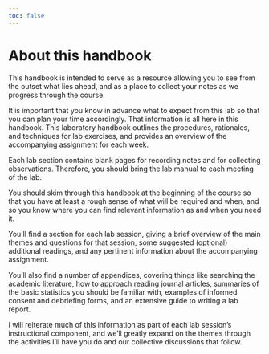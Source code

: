 ```yaml
---
toc: false
---
```


# About this handbook {.unnumbered}

This handbook is intended to serve as a resource allowing you to see from the outset what lies ahead, and as a place to collect your notes as we progress through the course.

It is important that you know in advance what to expect from this lab so that you can plan your time accordingly. That information is all here in this handbook. This laboratory handbook outlines the procedures, rationales, and techniques for lab exercises, and provides an overview of the accompanying assignment for each week. 

Each lab section contains blank pages for recording notes and for collecting observations. Therefore, you should bring the lab manual to each meeting of the lab.

You should skim through this handbook at the beginning of the course so that you have at least a rough sense of what will be required and when, and so you know where you can find relevant information as and when you need it.

You’ll find a section for each lab session, giving a brief overview of the main themes and questions for that session, some suggested (optional) additional readings, and any pertinent information about the accompanying assignment. 

You’ll also find a number of appendices, covering things like searching the academic literature, how to approach reading journal articles, summaries of the basic statistics you should be familiar with, examples of informed consent and debriefing forms, and an extensive guide to writing a lab report.

I will reiterate much of this information as part of each lab session’s instructional component, and we’ll greatly expand on the themes through the activities I’ll have you do and our collective discussions that follow. 

